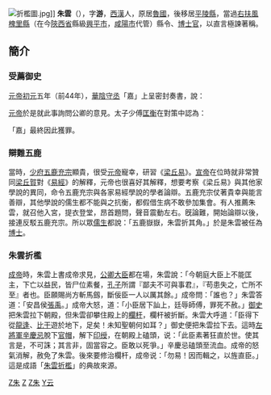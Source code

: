 {{Unreferenced|time=2020-04-02T00:15:56+00:00}}
[[File:折檻圖.jpg|thumb]]]]
'''朱雲'''（{{bd|?||?||}}），字'''游'''，[[西漢|西漢]]人，原居[[魯國|魯國]]，後移居[[平陵縣_(陝西)|平陵縣]]，當過[[右扶風|右扶風]][[槐里縣|槐里縣]]（在今[[陝西省|陝西省]]縣級[[興平市|興平市]]，[[咸陽市|咸陽市]]代管）縣令、[[博士官|博士官]]，以直言極諫著稱。

==簡介==
===受薦御史===

[[漢元帝|元帝]][[初元|初元]]五年（前44年），[[華陰|華陰]][[守丞|守丞]]「嘉」上呈密封奏書，說：

{{quote|<br /><blockquote>治道在於得賢，[[御史|御史]]之官，[[宰相|宰相]]之副，[[九卿|九卿]]之右，不可不選。[[平陵縣_(陝西)|平陵]]朱雲，兼資文武，忠正有智略，可使以六百石秩試守[[御史大夫|御史大夫]]，以盡其能。</blockquote>
}}

[[漢元帝|元帝]]於是就此事詢問公卿的意見。太子少傅[[匡衡|匡衡]]在對策中認為：

{{quote|<br /><blockquote>大臣者，國家之股肱，萬姓所瞻仰，明王所慎擇也。傳曰下輕其上爵，賤人圖柄臣，則國家搖動而民不靜矣。今[[嘉|嘉]]從[[守丞|守丞]]而圖大臣之位，欲以匹夫徒步之人而超[[九卿|九卿]]之右，非所以重[[國家|國家]]而尊[[社稷|社稷]]也。自[[堯|堯]]之用[[舜|舜]]，[[文王|文王]]於[[太公|太公]]，猶試然後爵之，又況朱雲者乎？雲素好勇，數犯法亡命，受易頗有師道，其行義未有以異。今[[御史大夫|御史大夫]][[貢禹|禹]]絜白廉正，經術通明，有[[伯夷|伯夷]]、[[史魚|史魚]]之風，海內莫不聞知，而嘉猥稱雲，欲令為御史大夫，妄相稱舉，疑有姦心，漸不可長，宜下有司案驗以明好惡。</blockquote>
}}

「嘉」最終因此獲罪。

===辯難五鹿===
當時，[[少府|少府]][[五鹿充宗|五鹿充宗]]顯貴，很受[[漢元帝|元帝]]寵幸，研習《[[梁丘易|梁丘易]]》。[[漢宣帝|宣帝]]在位時就非常贊同[[梁丘賀|梁丘賀]]對《[[易經|易經]]》的解釋，元帝也很喜好其解釋，想要考察《梁丘易》與其他家學說的異同，命令五鹿充宗與各家易經學說的學者論辯。五鹿充宗仗著貴幸與能言善辯，其他學說的儒生都不能與之抗衡，都假借生病不敢參加集會。有人推薦朱雲，就召他入宮，提衣登堂，昂首題問，聲音震動左右。旣論難，開始論辯以後，接連反駁五鹿充宗。所以眾[[儒生|儒生]]都說：「五鹿嶽嶽，朱雲折其角。」於是朱雲被任為[[博士|博士]]。

===朱雲折檻===
[[漢成帝|成帝]]時，朱雲上書成帝求見，[[公卿|公卿]][[大臣|大臣]]都在場，朱雲說：「今朝庭大臣上不能匡主，下亡以益民，皆尸位素餐，[[孔子|孔子]]所謂『鄙夫不可與事君』，『苟患失之，亡所不至』者也。臣願賜尚方斬馬劔，斷佞臣一人以厲其餘。」成帝問：「誰也？」朱雲答道：「安昌侯[[張禹__(西漢)|張禹]]。」成帝大怒，道：「小臣居下訕上，廷辱師傅，罪死不赦。」[[御史|御史]]把朱雲拉下朝殿，但朱雲卻攀住殿上的[[欄杆|欄杆]]，欄杆被折斷。朱雲大呼道：「臣得下從[[龍逢|龍逢]]、[[比干|比干]]遊於地下，足矣！未知聖朝何如耳？」御史便把朱雲拉下去。這時[[左將軍|左將軍]][[辛慶忌|辛慶忌]]脫下[[官帽|官帽]]，解下[[印|印]][[绶|绶]]，在朝殿上磕頭，说：「此臣素著狂直於世。使其言是，不可誅；其言非，固當容之。臣敢以死爭。」辛慶忌磕頭至流血。成帝的怒氣消解，赦免了朱雲。後來要修治欄杆，成帝说：「勿易！因而輯之，以旌直臣。」這是成語「[[朱雲折檻|朱雲折檻]]」的典故來源。

[[Category:西漢政治人物|Z朱]]
[[Category:西汉县令|Z]]
[[Category:山東人|Z朱]]
[[Category:朱姓|Y云]]